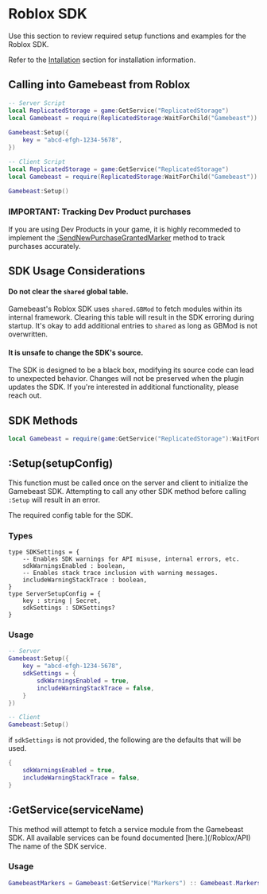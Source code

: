 
# Roblox SDK

Use this section to review required setup functions and examples for the Roblox SDK.

Refer to the [Intallation](/Roblox/Installation) section for installation information.


## Calling into Gamebeast from Roblox

```lua filename="server.lua" copy numbered
-- Server Script
local ReplicatedStorage = game:GetService("ReplicatedStorage")
local Gamebeast = require(ReplicatedStorage:WaitForChild("Gamebeast"))
 
Gamebeast:Setup({
    key = "abcd-efgh-1234-5678",
})
```

```lua filename="client.lua" copy numbered
-- Client Script
local ReplicatedStorage = game:GetService("ReplicatedStorage")
local Gamebeast = require(ReplicatedStorage:WaitForChild("Gamebeast"))
 
Gamebeast:Setup()
```

### IMPORTANT: Tracking Dev Product purchases

If you are using Dev Products in your game, it is highly recommeded to implement the [:SendNewPurchaseGrantedMarker](/Roblox/API/Markers#sendnewpurchasegrantedmarkerreceiptinfo-position) method to track purchases accurately.


## SDK Usage Considerations

#### Do not clear the `shared` global table.

Gamebeast's Roblox SDK uses `shared.GBMod` to fetch modules within its internal framework. Clearing this table will result in the SDK erroring during startup.
It's okay to add additional entries to `shared` as long as GBMod is not overwritten.

#### It is unsafe to change the SDK's source.

The SDK is designed to be a black box, modifying its source code can lead to unexpected behavior. 
Changes will not be preserved when the plugin updates the SDK. 
If you're interested in additional functionality, please reach out.


## SDK Methods

```lua
local Gamebeast = require(game:GetService("ReplicatedStorage"):WaitForChild("Gamebeast"))
```

## :Setup(setupConfig)
<ReturnType/>

This function must be called once on the server and client to initialize the Gamebeast SDK.
Attempting to call any other SDK method before calling `:Setup` will result in an error.

<ParameterList name="Parameters">
    <Parameter name="setupConfig" type="ServerSetupConfig?">
        The required config table for the SDK.
    </Parameter>
</ParameterList>

### Types

```luau
type SDKSettings = {
	-- Enables SDK warnings for API misuse, internal errors, etc.
	sdkWarningsEnabled : boolean,
	-- Enables stack trace inclusion with warning messages.
	includeWarningStackTrace : boolean,
}
type ServerSetupConfig = {
	key : string | Secret,
	sdkSettings : SDKSettings?
}
```

### Usage
```lua
-- Server
Gamebeast:Setup({
    key = "abcd-efgh-1234-5678",
    sdkSettings = {
        sdkWarningsEnabled = true,
        includeWarningStackTrace = false,
    }
})

-- Client
Gamebeast:Setup()
```

if `sdkSettings` is not provided, the following are the defaults that will be used.

```lua
{
    sdkWarningsEnabled = true,
    includeWarningStackTrace = false,
}
```

## :GetService(serviceName)
<ReturnType type="GamebeastService"/>
This method will attempt to fetch a service module from the Gamebeast SDK.
All available services can be found documented [here.](/Roblox/API)

<ParameterList name="Parameters">
    <Parameter name="serviceName" type="string">
        The name of the SDK service.
    </Parameter>
</ParameterList>

### Usage
```lua
GamebeastMarkers = Gamebeast:GetService("Markers") :: Gamebeast.MarkersService
```
